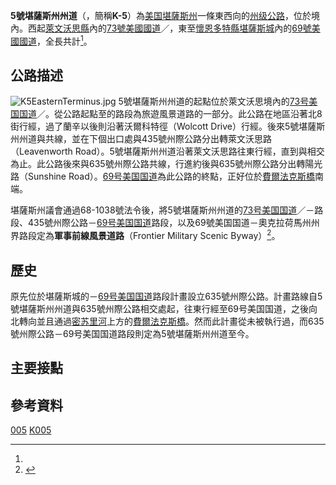 {{noteTA
|G1=USState
}}
{{Infobox US Road
|Name = 5號堪薩斯州州道<br>Kansas State Highway 5
|Shield = k-5.svg
|Map = 
|Formed = 
|Maint = {{le|堪薩斯州運輸部|Kansas Department of Transportation}}
|Direction A = 西
|From =[[萊文沃思縣_(堪薩斯州)|萊文沃思縣]]{{le|萊文沃思 (堪薩斯州)|Leavenworth, Kansas|萊文沃思}}<br>（{{Jct|state=KS|US|73|KS|7}}）
|Junction=[[懷恩多特縣_(堪薩斯州)|懷恩多特縣]][[堪薩斯城_(堪薩斯州)|堪薩斯城]]<br>（{{Jct|country=USA|I|435}}）<br>懷恩多特縣堪薩斯城<br>（{{Jct|country=USA|I|635}}）
|Direction B = 東
|To =懷恩多特縣堪薩斯城<br>（{{Jct|country=USA|US|69}}）
|System = 州級公路系統
|Mile = 24.039<ref name="KDOT">{{cite web|url=http://www.ksdot.org/matreslab/pmis/query.asp|title=PMIS Query|last=Kansas Department of Transportation|year=2009|accessdate=2011-05-08|archive-date=2016-03-13|archive-url=https://web.archive.org/web/20160313050055/http://ksdot.org/matreslab/pmis/query.asp|dead-url=no}}</ref>
|counties=[[萊文沃思縣_(堪薩斯州)|萊文沃思縣]]、[[懷恩多特縣_(堪薩斯州)|懷恩多特縣]]
|state=KS
|type=KS
|previous_type=KS
|previous_route=4
|next_type=KS
|next_route=7
}}

'''5號堪薩斯州州道'''（{{lang|en|'''Kansas State Highway 5'''}}，簡稱'''K-5'''）為[[美国|美国]][[堪薩斯州|堪薩斯州]]一條東西向的[[州级公路|州级公路]]，位於{{le|堪薩斯城都會區|Kansas City metropolitan area}}境內。西起[[萊文沃思縣_(堪薩斯州)|萊文沃思縣]]{{le|萊文沃思 (堪薩斯州)|Leavenworth, Kansas|萊文沃思}}內的[[73號美國國道|73號美國國道]]／{{le|7號堪薩斯州州道|K-7 (Kansas highway)}}，東至[[懷恩多特縣_(堪薩斯州)|懷恩多特縣]][[堪薩斯城_(堪薩斯州)|堪薩斯城]]內的[[69號美國國道|69號美國國道]]，全長共計{{convert|24.039|mi|km}}<ref name="KDOT"/>。

==公路描述==
[[Image:K5EasternTerminus.jpg|thumb]]
5號堪薩斯州州道的起點位於萊文沃思境內的[[73号美国国道|73号美国国道]]／{{le|7號堪薩斯州州道|K-7 (Kansas highway)}}。從公路起點至{{le|435號州際公路|Interstate 435}}的路段為旅遊風景道路的一部分。此公路在{{le|蘭辛 (堪薩斯州)|Lansing, Kansas|蘭辛}}地區沿著北8街行經，過了蘭辛以後則沿著沃爾科特徑（Wolcott Drive）行經。後來5號堪薩斯州州道與{{le|435號州際公路|Interstate 435}}共線，並在下個出口處與435號州際公路分出轉萊文沃思路（Leavenworth Road）。5號堪薩斯州州道沿著萊文沃思路往東行經，直到與{{le|635號州際公路|Interstate 635}}相交為止。此公路後來與635號州際公路共線，行進約{{convert|2|mi|km}}後與635號州際公路分出轉陽光路（Sunshine Road）。[[69号美国国道|69号美国国道]]為此公路的終點，正好位於[[費爾法克斯橋|費爾法克斯橋]]南端。

堪薩斯州議會通過68-1038號法令後，將5號堪薩斯州州道的[[73号美国国道|73号美国国道]]／{{le|7號堪薩斯州州道|K-7 (Kansas highway)}}－{{le|435號州際公路|Interstate 435}}路段、435號州際公路－[[69号美国国道|69号美国国道]]路段，以及69號美国国道－奧克拉荷馬州州界路段定為'''軍事前線風景道路'''（Frontier Military Scenic Byway）<ref>{{Cite web |url=http://www.naturalkansas.org/frontier.htm |title=Frontier Military Scenic BywayK-5, I-435, U.S. 69 and U.S. 69A Highways |accessdate=2016-07-01 |archive-date=2016-06-02 |archive-url=https://web.archive.org/web/20160602143911/http://www.naturalkansas.org/frontier.htm |dead-url=no }}</ref>。

==歷史==
原先位於堪薩斯城的{{le|635號州際公路|Interstate 635}}－[[69号美国国道|69号美国国道]]路段計畫設立635號州際公路。計畫路線自5號堪薩斯州州道與635號州際公路相交處起，往東行經至69号美国国道，之後向北轉向並且通過[[密苏里河|密苏里河]]上方的[[費爾法克斯橋|費爾法克斯橋]]。然而此計畫從未被執行過，而635號州際公路－69号美国国道路段則定為5號堪薩斯州州道至今。

==主要接點==
{{KSinttop|exit|length_ref=<ref name="KDOT"/>}}
{{KSint|exit
|county=萊文沃思縣
|location=萊文沃思
|mile=0.000
|road={{Jct|state=KS|US|73|KS|7}}
|notes=公路西端
}}
{{KSint|exit
|county=懷恩多特縣
|cspan=5
|location=堪薩斯城
|lspan=5
|mile=10.067
|type=concur
|road={{Jct|country=USA|I|435}}
|exit=18
|notes=與435號州際公路共線起點
}}
{{KSint|exit
|mile=13.063
|type=concur
|road={{Jct|country=USA|I|435}}
|exit=15
|notes=與435號州際公路共線終點
}}
{{KSint|exit
|mile=21.797
|type=concur
|road={{Jct|country=USA|I|635}}
|exit=7
|notes=與635號州際公路共線起點
}}
{{KSint|exit
|mile=22.499
|type=concur
|road={{Jct|country=USA|I|635}}
|exit=8
|notes=與635號州際公路共線終點
}}
{{KSint|exit
|mile=24.039
|road={{Jct|country=USA|US|69}}
|notes=公路東端
}}
{{jctbtm|col=7|keys=concur}}

==參考資料==
{{Reflist}}

[[Category:堪薩斯州州道|005]]
[[Category:堪薩斯城交通_(堪薩斯州)|K005]]